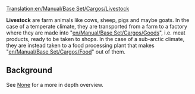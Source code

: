 [[Translation:en/Manual/Base Set/Cargos/Livestock]]
{{en/Manual/Base Set/Cargos/Cargo|
name=Livestock|
image=en/Manual/Base Set/Cargos/Livestock.png|
produced=[[en/Manual/Base Set/Industries/Farm]]|
accepted=[[en/Manual/Base Set/Industries/Factory]]
}}

'''Livestock''' are farm animals like cows, sheep, pigs and maybe goats. In the case of a temperate climate, they are transported from a farm to a factory where they are made into "[[en/Manual/Base Set/Cargos/Goods]]", i.e. meat products, ready to be taken to shops. In the case of a sub-arctic climate, they are instead taken to a food processing plant that makes "[[en/Manual/Base Set/Cargos/Food]]" out of them.

== Background ==
See [https://www.wikipedia.org/wiki/Livestock None] for a more in depth overview.